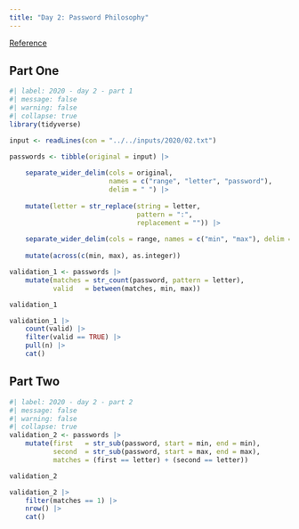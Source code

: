 ```yaml
---
title: "Day 2: Password Philosophy"
---
```


[Reference](https://adventofcode.com/2020/day/2)

## Part One

```r
#| label: 2020 - day 2 - part 1
#| message: false
#| warning: false
#| collapse: true
library(tidyverse)

input <- readLines(con = "../../inputs/2020/02.txt")

passwords <- tibble(original = input) |> 
    
    separate_wider_delim(cols = original,
                         names = c("range", "letter", "password"),
                         delim = " ") |>
    
    mutate(letter = str_replace(string = letter,
                                pattern = ":",
                                replacement = "")) |>
    
    separate_wider_delim(cols = range, names = c("min", "max"), delim = "-") |> 
    
    mutate(across(c(min, max), as.integer))

validation_1 <- passwords |> 
    mutate(matches = str_count(password, pattern = letter),
           valid   = between(matches, min, max))

validation_1

validation_1 |> 
    count(valid) |> 
    filter(valid == TRUE) |> 
    pull(n) |> 
    cat()
```

## Part Two

```r
#| label: 2020 - day 2 - part 2
#| message: false
#| warning: false
#| collapse: true
validation_2 <- passwords |> 
    mutate(first   = str_sub(password, start = min, end = min),
           second  = str_sub(password, start = max, end = max),
           matches = (first == letter) + (second == letter))

validation_2

validation_2 |> 
    filter(matches == 1) |> 
    nrow() |> 
    cat()
```
